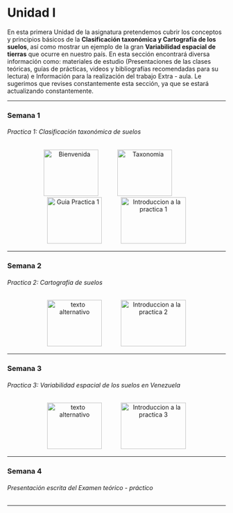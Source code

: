 # Unidad I 

En esta primera Unidad de la asignatura pretendemos cubrir los conceptos y principios básicos de la **Clasificación taxonómica y Cartografía de los suelos**, así como mostrar un ejemplo de la gran **Variabilidad espacial de tierras** que ocurre en nuestro país. En esta sección encontrará diversa información como: materiales de estudio (Presentaciones de las clases teóricas, guías de prácticas, videos y bibliografías recomendadas para su lectura) e Información para la realización del trabajo Extra - aula. Le sugerimos que revises constantemente esta sección, ya que se estará actualizando constantemente.

<!-- --- -->

<!-- ### Semana 0 {-} -->
<!-- ###### Presentacion de la asignatura {-} -->

<!-- <div> -->
<!-- <p style = 'text-align:center;'> -->
<!-- <a style = 'padding-right: 40px;' href="pdf/Unidad1/Clase_teoria_semana_00.pdf" target="_blank" title="Presentacion de la asignatura"><img src="Imagenes/presentacion4.png" alt="Bienvenida" width="126" height="107"/></a> -->
<!-- <a style = 'padding-right: 40px;' href="pdf/Unidad1/Guia_practica_unidad_1.pdf" target="_blank" title="Guia practica Unidad 1"><img src="Imagenes/practica3.png" alt="Guia Practica 1" width="126" height="107"/></a> -->
<!-- <a href="https://youtu.be/JE0vUiCQrvs" target="_blank" title="Video explicacion Practica 1"><img src="Imagenes/youtube5.png" alt="Introduccion a la practica 1" width="150" height="107"/></a> -->
<!-- </p> -->
<!-- </div> -->

---

### Semana 1  {-}
###### Practica 1: Clasificación taxonómica de suelos {-}

<div>
<p style = 'text-align:center;'>
<a style = 'padding-right: 40px;' href="pdf/Unidad1/Clase_teoria_semana_00.pdf" target="_blank" title="Presentacion de la asignatura"><img src="Imagenes/presentacion4.png" alt="Bienvenida" width="126" height="107"/></a>
<a style = 'padding-right: 40px;' href="pdf/Unidad1/Clase_teoria_semana_01_Clasificacion_suelos.pdf" target="_blank" title="Clasificacion taxonomica de suelos"><img src="Imagenes/presentacion3.png" alt="Taxonomia" width="126" height="107"/></a>
<a style = 'padding-right: 40px;' href="pdf/Unidad1/Guia_practica_unidad_1.pdf" target="_blank" title="Guia practica Unidad 1"><img src="Imagenes/practica3.png" alt="Guia Practica 1" width="126" height="107"/></a>
<a href="https://youtu.be/JE0vUiCQrvs" target="_blank" title="Video introductorio a Practica 1"><img src="Imagenes/youtube5.png" alt="Introduccion a la practica 1" width="150" height="107"/></a>
<!-- <a href="https://youtu.be/eydWEwYdXY8" target="_blank" title="Video introductorio Practica 2"><img src="Imagenes/youtube5.png" alt="Introduccion a la practica 2" width="150" height="107"/></a> -->
</p>
</div>

---

### Semana 2{-}
###### Practica 2: Cartografía de suelos {-}

<div>
<p style = 'text-align:center;'>
<a style = 'padding-right: 40px;' href="pdf/Unidad1/Clase_teoria_semana_02_Cartografia.pdf" target="_blank" title="Cartografia de suelos"><img src="Imagenes/presentacion3.png" alt="texto alternativo" width="126" height="107"/></a>
<!-- <a href="https://youtu.be/kEEuicRulMk" target="_blank" title="Video introductorio Practica 3"><img src="Imagenes/youtube5.png" alt="Introduccion a la practica 3" width="150" height="107"/></a> -->
<a href="https://youtu.be/eydWEwYdXY8" target="_blank" title="Video introductorio a Practica 2"><img src="Imagenes/youtube5.png" alt="Introduccion a la practica 2" width="150" height="107"/></a>
</p>
</div>

---

### Semana 3{-}
###### Practica 3: Variabilidad espacial de los suelos en Venezuela {-}

<div>
<p style = 'text-align:center;'>
<a style = 'padding-right: 40px;' href="pdf/Unidad1/Clase_teoria_semana_03_Variabilidad_suelos.pdf" target="_blank" title="Variabilidad espacial de suelos en Venezuela"><img src="Imagenes/presentacion3.png" alt="texto alternativo" width="126" height="107"/></a>
<a href="https://youtu.be/kEEuicRulMk" target="_blank" title="Video introductorio a Practica 3"><img src="Imagenes/youtube5.png" alt="Introduccion a la practica 3" width="150" height="107"/></a>
<!-- <a href="pdf/xxx.pdf" target="_blank" title="Video sobre trabajo Extra - aula"><img src="Imagenes/youtube5.png" alt="Trabajo Extra - aula" width="150" height="107"/></a> -->
</p>
</div>

<!-- --- -->

<!-- ### Semana 4 {-} -->
<!-- ###### Exposición oral del trabajo extra - aula {-} -->

<!-- <div> -->
<!-- <p style = 'text-align:center;'> -->
<!-- <a style = 'padding-right: 40px;' href="pdf/Unidad1/Clase_teoria_semana_04_repaso_U1.pdf" target="_blank" title="Clase de repaso de la unidad 1"><img src="Imagenes/presentacion3.png" alt="texto alternativo" width="126" height="107"/></a> -->
<!-- </p> -->
<!-- </div> -->

---

### Semana 4 {-}
###### Presentación escrita del Examen teórico - práctico {-}

<!-- <div> -->
<!-- <p style = 'text-align:center;'> -->
<!-- <a href="https://youtu.be/bGlNzsV00KU" target="_blank" title="Video introductorio Pratica 4"><img src="Imagenes/youtube5.png" alt="Introduccion a la Pratica 4" width="150" height="107"></a> -->
<!-- </p> -->
<!-- </div> -->

---
